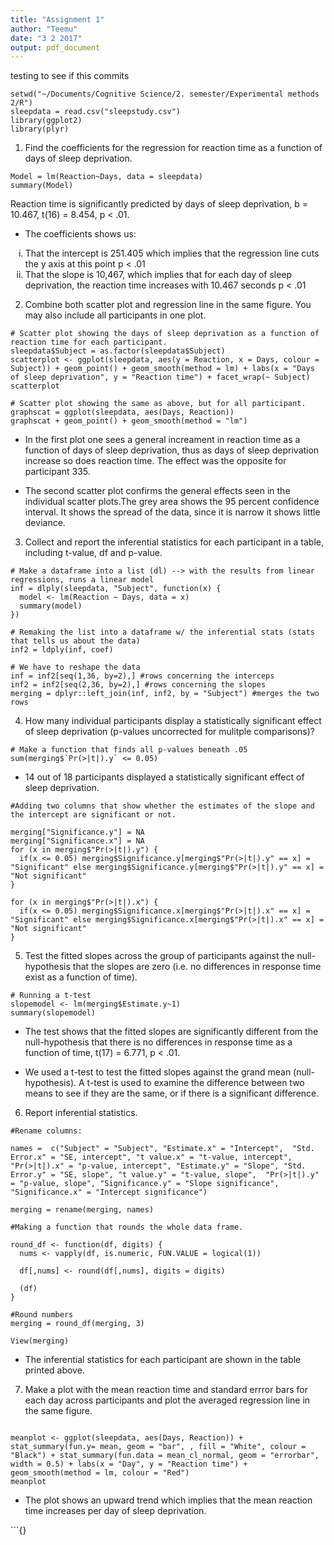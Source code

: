 ---
title: "Assignment 1"
author: "Teemu"
date: "3 2 2017"
output: pdf_document
---
testing to see if this commits

```{}
setwd("~/Documents/Cognitive Science/2. semester/Experimental methods 2/R")
sleepdata = read.csv("sleepstudy.csv")
library(ggplot2)
library(plyr)

```

1) Find the coefficients for the regression for reaction time as a function of days of sleep deprivation.

```{}
Model = lm(Reaction~Days, data = sleepdata)
summary(Model)

```

Reaction time is significantly predicted by days of sleep deprivation, b = 10.467, t(16) = 8.454, p < .01.

- The coefficients shows us:
i) That the intercept is 251.405 which implies that the regression line cuts the y axis at this point p < .01
ii) That the slope is 10,467, which implies that for each day of sleep deprivation, the reaction time increases with 10.467 seconds p < .01


2) Combine both scatter plot and regression line in the same figure. You may also include all participants in one plot.

```{}
# Scatter plot showing the days of sleep deprivation as a function of reaction time for each participant.
sleepdata$Subject = as.factor(sleepdata$Subject)
scatterplot <- ggplot(sleepdata, aes(y = Reaction, x = Days, colour = Subject)) + geom_point() + geom_smooth(method = lm) + labs(x = "Days of sleep deprivation", y = "Reaction time") + facet_wrap(~ Subject)
scatterplot

# Scatter plot showing the same as above, but for all participant. 
graphscat = ggplot(sleepdata, aes(Days, Reaction))
graphscat + geom_point() + geom_smooth(method = "lm")

```

- In the first plot one sees a general increament in reaction time as a function of days of sleep deprivation, thus as days of sleep deprivation increase so does reaction time. The effect was the opposite for participant 335.

- The second scatter plot confirms the general effects seen in the individual scatter plots.The grey area shows the 95 percent confidence interval. It shows the spread of the data, since it is narrow it shows little deviance. 

3) Collect and report the inferential statistics for each participant in a table, including t-value, df and
p-value.

```{}
# Make a dataframe into a list (dl) --> with the results from linear regressions, runs a linear model 
inf = dlply(sleepdata, "Subject", function(x) {
  model <- lm(Reaction ~ Days, data = x)
  summary(model)
})

# Remaking the list into a dataframe w/ the inferential stats (stats that tells us about the data)
inf2 = ldply(inf, coef)

# We have to reshape the data
inf = inf2[seq(1,36, by=2),] #rows concerning the interceps
inf2 = inf2[seq(2,36, by=2),] #rows concerning the slopes
merging = dplyr::left_join(inf, inf2, by = "Subject") #merges the two rows

```

4) How many individual participants display a statistically significant effect of sleep deprivation (p-values uncorrected for mulitple comparisons)?

```{}
# Make a function that finds all p-values beneath .05
sum(merging$`Pr(>|t|).y` <= 0.05)
```

- 14 out of 18 participants displayed a statistically significant effect of sleep deprivation.

```{}
#Adding two columns that show whether the estimates of the slope and the intercept are significant or not. 

merging["Significance.y"] = NA
merging["Significance.x"] = NA
for (x in merging$"Pr(>|t|).y") {
  if(x <= 0.05) merging$Significance.y[merging$"Pr(>|t|).y" == x] = "Significant" else merging$Significance.y[merging$"Pr(>|t|).y" == x] = "Not significant"
}

for (x in merging$"Pr(>|t|).x") {
  if(x <= 0.05) merging$Significance.x[merging$"Pr(>|t|).x" == x] = "Significant" else merging$Significance.x[merging$"Pr(>|t|).x" == x] = "Not significant"
}
```

5) Test the fitted slopes across the group of participants against the null-hypothesis that the slopes are zero (i.e. no differences in response time exist as a function of time).

```{}
# Running a t-test
slopemodel <- lm(merging$Estimate.y~1) 
summary(slopemodel)

```

- The test shows that the fitted slopes are significantly different from the null-hypothesis that there is no differences in response time as a function of time, t(17) = 6.771, p < .01.

- We used a t-test to test the fitted slopes against the grand mean (null-hypothesis). A t-test is used to examine the difference between two means to see if they are the same, or if there is a significant difference.

6) Report inferential statistics.

```{}
#Rename columns:

names =  c("Subject" = "Subject", "Estimate.x" = "Intercept",  "Std. Error.x" = "SE, intercept", "t value.x" = "t-value, intercept",     "Pr(>|t|).x" = "p-value, intercept", "Estimate.y" = "Slope", "Std. Error.y" = "SE, slope", "t value.y" = "t-value, slope",  "Pr(>|t|).y" = "p-value, slope", "Significance.y" = "Slope significance", "Significance.x" = "Intercept significance")

merging = rename(merging, names)

#Making a function that rounds the whole data frame. 

round_df <- function(df, digits) {
  nums <- vapply(df, is.numeric, FUN.VALUE = logical(1))

  df[,nums] <- round(df[,nums], digits = digits)

  (df)
}

#Round numbers 
merging = round_df(merging, 3)

View(merging)
```
- The inferential statistics for each participant are shown in the table printed above. 

7) Make a plot with the mean reaction time and standard errror bars for each day across participants and plot the averaged regression line in the same figure.

```{}

meanplot <- ggplot(sleepdata, aes(Days, Reaction)) + stat_summary(fun.y= mean, geom = "bar", , fill = "White", colour = "Black") + stat_summary(fun.data = mean_cl_normal, geom = "errorbar", width = 0.5) + labs(x = "Day", y = "Reaction time") + geom_smooth(method = lm, colour = "Red")
meanplot

```

- The plot shows an upward trend which implies that the mean reaction time increases per day of sleep deprivation.


```{}
